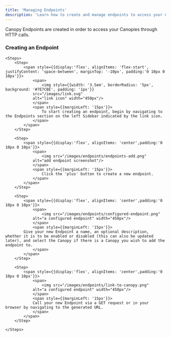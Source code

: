 ```yaml
---
title: 'Managing Endpoints'
description: 'Learn how to create and manage endpoints to access your Canopies'
---
```


<Info>
    Canopy Endpoints are created in order to access your Canopies through HTTP calls. 
</Info>

### Creating an Endpoint
    <Steps>
        <Step>
            <span style={{display:'flex', alignItems: 'flex-start', justifyContent: 'space-between', marginTop: '-10px', padding:'0 10px 0 10px'}}>
                <span>
                    <img style={{width: '3.5em', borderRadius: '5px', background: '#7E7CBE', padding: '1px'}}
                src="/images/link.svg"
                alt="link icon" width="450px"/>
                </span>
                <span style={{marginLeft: '15px'}}>
                    To start creating an endpoint, begin by navigating to the Endpoints section on the left Sidebar indicated by the link icon.  
                </span>
            </span>
        </Step>

        <Step>
            <span style={{display:'flex', alignItems: 'center',padding:'0 10px 0 10px'}}>
                <span>
                    <img src="/images/endpoints/endpoints-add.png"
                alt="add endpoint screenshot"/>
                </span>
                <span style={{marginLeft: '15px'}}>
                    Click the 'plus' button to create a new endpoint.
                </span>
            </span>
        </Step>

        <Step>
            <span style={{display:'flex', alignItems: 'center',padding:'0 10px 0 10px'}}>
                <span>
                    <img src="/images/endpoints/configured-endpoint.png"
                alt="a configured endpoint" width="450px"/>
                </span>
                <span style={{marginLeft: '15px'}}>
            Give your new Endpoint a name, an optional description, whether it is to be enabled or disabled (this can also be updated later), and select the Canopy if there is a Canopy you wish to add the endpoint to.
                </span>
            </span>
        </Step>

        <Step>
            <span style={{display:'flex', alignItems: 'center',padding:'0 10px 0 10px'}}>
                <span>
                    <img src="/images/endpoints/link-to-canopy.png"
                alt="a configured endpoint" width="450px"/>
                </span>
                <span style={{marginLeft: '15px'}}>
                Call your new Endpoint via a GET request or in your browser by navigating to the generated URL.
                </span>
            </span>
        </Step>

    </Steps>
